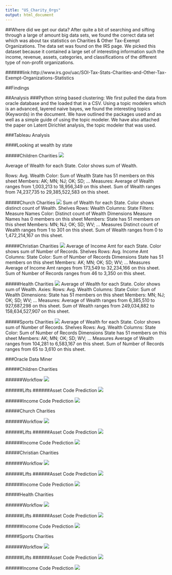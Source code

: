 ```yaml
---
title: "US_Charity_Orgs"
output: html_document
---
```


##Where did we get our data?
 After quite a bit of searching and sifting through a large of amount big data sets, we found the correct data set which was about tax statistics on  Charities & Other Tax-Exempt Organizations. 
The data set was found on the IRS page. We picked this dataset because it contained a large set of interesting information such the income, revenue, assets, categories, and classifications of the different type of non-profit organizations.

######link:http://www.irs.gov/uac/SOI-Tax-Stats-Charities-and-Other-Tax-Exempt-Organizations-Statistics


##Findings



##Analysis
###Python string based clustering:
We first pulled the data from oracle database and the loaded that in a CSV. Using a topic modelers which is an advanced, layered naive bayes, we found the interesting topics (Keywords) in the document. We have outlined the packages used and as well as a simple guide of using the topic modeler. We have also attached the paper on Latent Dirichlet analysis, the topic modeler that was used. 



###Tableau Analysis


####Looking at wealth by state

#####Children Charities 
![](./images/Child_Avg_Income.png) 

Average of Wealth for each State. Color shows sum of Wealth.

Rows:
Avg. Wealth
Color:
Sum of Wealth
State has 51 members on this sheet
Members: AK; MN; NJ; OK; SD; ...
Measures:
Average of Wealth ranges from 1,003,213 to 18,956,349 on this sheet.
Sum of Wealth ranges from 74,237,735 to 29,385,522,583 on this sheet.

#####Church Charities 
![](./images/Church_Avg_Wealth.png) 
Sum of Wealth for each State. Color shows distinct count of Wealth.
Shelves
Rows:
Wealth
Columns:
State
Filters:
Measure Names
Color:
Distinct count of Wealth
Dimensions
Measure Names has 0 members on this sheet
Members:
State has 51 members on this sheet
Members: MN; NJ; OK; SD; WV; ...
Measures
Distinct count of Wealth ranges from 1 to 301 on this sheet.
Sum of Wealth ranges from 0 to 1,472,214,167 on this sheet.

#####Christian Charities 
![](./images/Christian_Avg_Income.png) 
Average of Income Amt for each State. Color shows sum of Number of Records.
Shelves
Rows:
Avg. Income Amt
Columns:
State
Color:
Sum of Number of Records
Dimensions
State has 51 members on this sheet
Members: AK; MN; OK; SD; WV; ...
Measures
Average of Income Amt ranges from 173,549 to 32,234,166 on this sheet.
Sum of Number of Records ranges from 46 to 3,350 on this sheet.

#####Health Charities 
![](./images/Health_Total_Wealth.png) 
Average of Wealth for each State. Color shows sum of Wealth.
Axies: 
Rows:
Avg. Wealth
Columns:
State
Color:
Sum of Wealth
Dimensions:
State has 51 members on this sheet
Members: MN; NJ; OK; SD; WV; ...
Measures:
Average of Wealth ranges from 6,385,510 to 927,687,298 on this sheet.
Sum of Wealth ranges from 249,034,882 to 158,634,527,907 on this sheet.



#####Sports Charities 
![](./images/Sports_Avg_Wealth.png)
Average of Wealth for each State. Color shows sum of Number of Records.
Shelves
Rows:
Avg. Wealth
Columns:
State
Color:
Sum of Number of Records
Dimensions
State has 51 members on this sheet
Members: AK; MN; OK; SD; WV; ...
Measures
Average of Wealth ranges from 104,281 to 6,583,167 on this sheet.
Sum of Number of Records ranges from 65 to 3,610 on this sheet.

###Oracle Data Miner

#####Children Charities 

######Workflow
![](./images/Children.png) 

######Lifts
######Asset Code Prediction
![](./images/ChildrenAssetLift.png) 

######Income Code Prediction
![](./images/ChildrenIncomeLift.png) 


#####Church Charities 

######Workflow
![](./images/Church.png) 

######Lifts
######Asset Code Prediction
![](./images/ChurchAssetLift.png) 

######Income Code Prediction
![](./images/ChurchIncomeLift.png) 


#####Christian Charities 

######Workflow
![](./images/Christian.png) 

######Lifts
######Asset Code Prediction
![](./images/ChristianAssetLift.png) 

######Income Code Prediction
![](./images/ChristianIncomeLift.png) 


#####Health Charities 

######Workflow
![](./images/Health.png) 

######Lifts
######Asset Code Prediction
![](./images/HealthAssetLift.png) 

######Income Code Prediction
![](./images/HealthIncomeLift.png)  



#####Sports Charities 

######Workflow
![](./images/Sports.png) 

######Lifts
######Asset Code Prediction
![](./images/SportsAssetLift.png) 

######Income Code Prediction
![](./images/SportsIncomeLift.png) 


